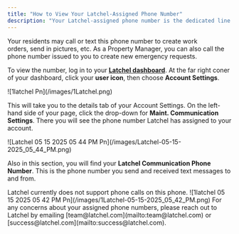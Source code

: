 ```yaml
---
title: "How to View Your Latchel-Assigned Phone Number"
description: "Your Latchel-assigned phone number is the dedicated line residents use to reach our support team. This guide shows you where to find that number in your dashboard so you can share it or reference it as needed."
---
```


Your residents may call or text this phone number to create work orders, send in pictures, etc. As a Property Manager, you can also call the phone number issued to you to create new emergency requests.

To view the number, log in to your [**Latchel dashboard**](https://app.latchel.com/). At the far right coner of your dashboard, click your **user icon**, then choose **Account Settings**.

<Frame>
  ![1latchel Pn](/images/1Latchel.png)
</Frame>

This will take you to the details tab of your Account Settings. On the left-hand side of your page, click the drop-down for **Maint. Communication Settings**. There you will see the phone number Latchel has assigned to your account.

<Frame>
  ![Latchel 05 15 2025 05 44 PM Pn](/images/Latchel-05-15-2025_05_44_PM.png)
</Frame>

Also in this section, you will find your **Latchel Communication Phone Number**. This is the phone number you send and received text messages to and from.

<Warning>
  Latchel currently does not support phone calls on this phone.
</Warning>

<Frame>
  ![1latchel 05 15 2025 05 42 PM Pn](/images/1Latchel-05-15-2025_05_42_PM.png)
</Frame>

<Note>
  For any concerns about your assigned phone numbers, please reach out to Latchel by emailing [team@latchel.com](mailto:team@latchel.com) or [success@latchel.com](mailto:success@latchel.com).
</Note>